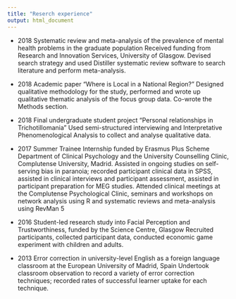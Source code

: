 ```yaml
---
title: "Reserch experience"
output: html_document
---
```

* 2018	Systematic review and meta-analysis of the prevalence of mental health problems in the graduate population
Received funding from Research and Innovation Services, University of Glasgow. Devised search strategy and used Distiller systematic review software to search literature and perform meta-analysis.

* 2018	Academic paper “Where is Local in a National Region?” 
Designed qualitative methodology for the study, performed and wrote up qualitative thematic analysis of the focus group data. Co-wrote the Methods section.   

* 2018	Final undergraduate student project “Personal relationships in Trichotillomania”
Used semi-structured interviewing and Interpretative Phenomenological Analysis to collect and analyse qualitative data. 

* 2017	Summer Trainee Internship funded by Erasmus Plus Scheme
Department of Clinical Psychology and the University Counselling Clinic, Complutense University, Madrid. Assisted in ongoing studies on self-serving bias in paranoia; recorded participant clinical data in SPSS, assisted in clinical interviews and participant assessment, assisted in participant preparation for MEG studies. Attended clinical meetings at the Complutense Psychological Clinic, seminars and workshops on network analysis using R and systematic reviews and meta-analysis using RevMan 5

* 2016	Student-led research study into Facial Perception and Trustworthiness, funded by the Science Centre, Glasgow
Recruited participants, collected participant data, conducted economic game experiment with children and adults.

* 2013	Error correction in university-level English as a foreign language classroom at the European University of Madrid, Spain
Undertook classroom observation to record a variety of error correction techniques; recorded rates of successful learner uptake for each technique.